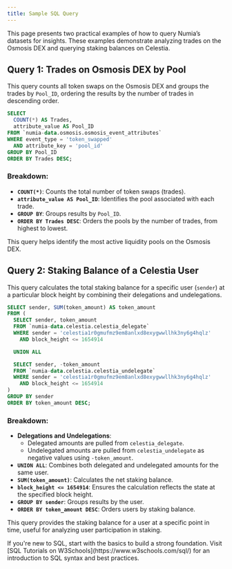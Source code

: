```yaml
---
title: Sample SQL Query
---
```


This page presents two practical examples of how to query Numia’s datasets for insights. These examples demonstrate analyzing trades on the Osmosis DEX and querying staking balances on Celestia.


## **Query 1: Trades on Osmosis DEX by Pool**

This query counts all token swaps on the Osmosis DEX and groups the trades by `Pool_ID`, ordering the results by the number of trades in descending order.

```sql
SELECT
  COUNT(*) AS Trades,
  attribute_value AS Pool_ID
FROM `numia-data.osmosis.osmosis_event_attributes`
WHERE event_type = 'token_swapped'  
  AND attribute_key = 'pool_id'
GROUP BY Pool_ID
ORDER BY Trades DESC;
```

### Breakdown:
- **`COUNT(*)`**: Counts the total number of token swaps (trades).  
- **`attribute_value AS Pool_ID`**: Identifies the pool associated with each trade.  
- **`GROUP BY`**: Groups results by `Pool_ID`.  
- **`ORDER BY Trades DESC`**: Orders the pools by the number of trades, from highest to lowest.  

This query helps identify the most active liquidity pools on the Osmosis DEX.

## **Query 2: Staking Balance of a Celestia User**

This query calculates the total staking balance for a specific user (`sender`) at a particular block height by combining their delegations and undelegations.

```sql
SELECT sender, SUM(token_amount) AS token_amount
FROM (
  SELECT sender, token_amount 
  FROM `numia-data.celestia.celestia_delegate`
  WHERE sender = 'celestia1r0gmufmz9em8anlxd8exygwwllhk3ny6g4hqlz'
    AND block_height <= 1654914

  UNION ALL

  SELECT sender, -token_amount
  FROM `numia-data.celestia.celestia_undelegate`
  WHERE sender = 'celestia1r0gmufmz9em8anlxd8exygwwllhk3ny6g4hqlz'
    AND block_height <= 1654914
)
GROUP BY sender
ORDER BY token_amount DESC;
```

### Breakdown:
- **Delegations and Undelegations**:  
  - Delegated amounts are pulled from `celestia_delegate`.  
  - Undelegated amounts are pulled from `celestia_undelegate` as negative values using `-token_amount`.  
- **`UNION ALL`**: Combines both delegated and undelegated amounts for the same user.  
- **`SUM(token_amount)`**: Calculates the net staking balance.  
- **`block_height <= 1654914`**: Ensures the calculation reflects the state at the specified block height.  
- **`GROUP BY sender`**: Groups results by the user.  
- **`ORDER BY token_amount DESC`**: Orders users by staking balance.

This query provides the staking balance for a user at a specific point in time, useful for analyzing user participation in staking.

<Callout type="success" title="Tip">
If you're new to SQL, start with the basics to build a strong foundation. Visit [SQL Tutorials on W3Schools](https://www.w3schools.com/sql/) for an introduction to SQL syntax and best practices.
</Callout>